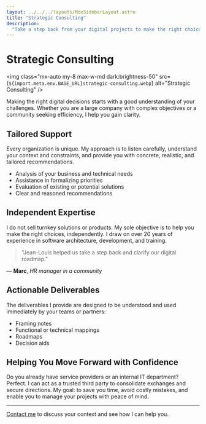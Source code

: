 ```yaml
---
layout: ../../../layouts/MdxSidebarLayout.astro
title: "Strategic Consulting"
description:
  "Take a step back from your digital projects to make the right choices."
---
```



# Strategic Consulting

<img
  class="mx-auto my-8 max-w-md dark:brightness-50"
  src={`${import.meta.env.BASE_URL}strategic-consulting.webp`}
  alt="Strategic Consulting"
/>

Making the right digital decisions starts with a good understanding of your challenges. Whether you are a large company with complex objectives or a community seeking efficiency, I help you gain clarity.

## Tailored Support

Every organization is unique. My approach is to listen carefully, understand your context and constraints, and provide you with concrete, realistic, and tailored recommendations.

- Analysis of your business and technical needs
- Assistance in formalizing priorities
- Evaluation of existing or potential solutions
- Clear and reasoned recommendations

## Independent Expertise

I do not sell turnkey solutions or products. My sole objective is to help you make the right choices, independently. I draw on over 20 years of experience in software architecture, development, and training.

> "Jean-Louis helped us take a step back and clarify our digital roadmap."

— **Marc**, _HR manager in a community_

## Actionable Deliverables

The deliverables I provide are designed to be understood and used immediately by your teams or partners:

- Framing notes
- Functional or technical mappings
- Roadmaps
- Decision aids

## Helping You Move Forward with Confidence

Do you already have service providers or an internal IT department? Perfect. I can act as a trusted third party to consolidate exchanges and secure directions. My goal: to save you time, avoid costly mistakes, and enable you to manage your projects with peace of mind.

---

[Contact me](../fr/contact) to discuss your context and see how I can help you.